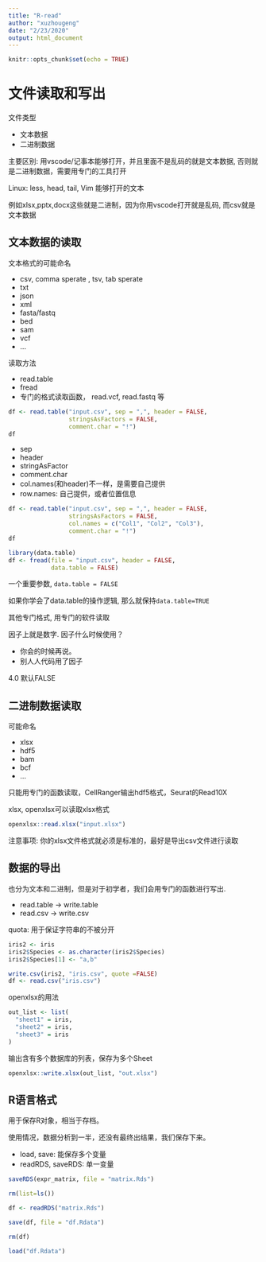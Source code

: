 ```yaml
---
title: "R-read"
author: "xuzhougeng"
date: "2/23/2020"
output: html_document
---
```


```r
knitr::opts_chunk$set(echo = TRUE)
```


# 文件读取和写出

文件类型

- 文本数据
- 二进制数据

主要区别: 用vscode/记事本能够打开，并且里面不是乱码的就是文本数据, 否则就是二进制数据，需要用专门的工具打开

Linux: less, head, tail, Vim 能够打开的文本

例如xlsx,pptx,docx这些就是二进制，因为你用vscode打开就是乱码, 而csv就是文本数据

## 文本数据的读取

文本格式的可能命名

- csv, comma sperate , tsv, tab sperate
- txt
- json
- xml
- fasta/fastq
- bed
- sam
- vcf
- ...

读取方法

- read.table
- fread
- 专门的格式读取函数， read.vcf, read.fastq 等

```r
df <- read.table("input.csv", sep = ",", header = FALSE, 
                 stringsAsFactors = FALSE,
                 comment.char = "!")
df
```

- sep
- header
- stringAsFactor
- comment.char
- col.names(和header)不一样，是需要自己提供
- row.names: 自己提供，或者位置信息

```r
df <- read.table("input.csv", sep = ",", header = FALSE, 
                 stringsAsFactors = FALSE,
                 col.names = c("Col1", "Col2", "Col3"),
                 comment.char = "!")
df
```


```r
library(data.table)
df <- fread(file = "input.csv", header = FALSE,
            data.table = FALSE)
```

一个重要参数, `data.table = FALSE`

如果你学会了data.table的操作逻辑, 那么就保持`data.table=TRUE`

其他专门格式, 用专门的软件读取

因子上就是数字. 因子什么时候使用？

- 你会的时候再说。
- 别人人代码用了因子

4.0 默认FALSE

## 二进制数据读取

可能命名

- xlsx
- hdf5
- bam
- bcf
- ... 

只能用专门的函数读取，CellRanger输出hdf5格式，Seurat的Read10X

xlsx, openxlsx可以读取xlsx格式

```r
openxlsx::read.xlsx("input.xlsx")
```

注意事项: 你的xlsx文件格式就必须是标准的，最好是导出csv文件进行读取

## 数据的导出

也分为文本和二进制，但是对于初学者，我们会用专门的函数进行写出.

- read.table -> write.table
- read.csv -> write.csv

quota: 用于保证字符串的不被分开

```r
iris2 <- iris
iris2$Species <- as.character(iris2$Species)
iris2$Species[1] <- "a,b"
```

```r
write.csv(iris2, "iris.csv", quote =FALSE)
df <- read.csv("iris.csv")
```

openxlsx的用法

```r
out_list <- list(
  "sheet1" = iris,
  "sheet2" = iris,
  "sheet3" = iris
)
```

输出含有多个数据库的列表，保存为多个Sheet

```r
openxlsx::write.xlsx(out_list, "out.xlsx")
```

## R语言格式

用于保存R对象，相当于存档。

使用情况，数据分析到一半，还没有最终出结果，我们保存下来。

- load, save: 能保存多个变量
- readRDS, saveRDS: 单一变量

```r
saveRDS(expr_matrix, file = "matrix.Rds")
```

```r
rm(list=ls())
```

```r
df <- readRDS("matrix.Rds")
```

```r
save(df, file = "df.Rdata")
```

```r
rm(df)
```

```r
load("df.Rdata")
```


